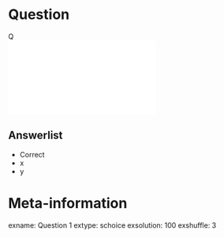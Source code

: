 
Question
========
Q
\
![](image.pdf)

Answerlist
----------
* Correct
* x
* y


Meta-information
================
exname: Question 1
extype: schoice
exsolution: 100
exshuffle: 3

